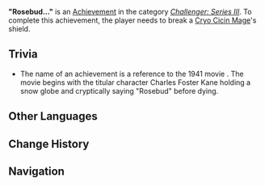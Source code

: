 {{Achievement Infobox
|title        = 
|id           = 82071
|order id     = 2071
|category     = Challenger: Series III
|description  = Break a [[Fatui Cryo Cicin Mage|Cryo Cicin Mage]]'s shield.
|requirements = 
|primogems    = 5
|tracking     = 
|topic        = Cryo Cicin Mage
}}
'''"Rosebud..."''' is an [[Achievement]] in the category ''[[Challenger: Series III]]''. To complete this achievement, the player needs to break a [[Fatui Cryo Cicin Mage|Cryo Cicin Mage]]'s shield.

==Trivia==
* The name of an achievement is a reference to the 1941 movie {{w|Citizen Kane}}. The movie begins with the titular character Charles Foster Kane holding a snow globe and cryptically saying "Rosebud" before dying.
<!--
==Video Guides==
{{EVT
|video1   = 
|caption1 = 
}}
-->
==Other Languages==
{{Other Languages
|en      = "Rosebud..."
|zhs     = 玫瑰花蕾…
|zhs_rm  = Méiguī Huālěi...
|zht     = 玫瑰花蕾…
|zht_rm  = Méiguī Huālěi...
|zh_tl   = Rosebud...
|ja      = バラのつぼみ…
|ja_rm   = Bara no Tsubomi...
|ja_tl   = Rosebud...
|ko      = 장미의 꽃봉오리…
|ko_rm   = Jangmi-ui Kkotbong'ori...
|ko_tl   = Rose's Bud...
|es      = Flor escarchada
|es_tl   = Frosty Flower
|fr      = Bouton de rose...
|fr_tl   = Rosebud...
|ru      = «Розовый бутон...»
|ru_tl   = "Rosebud..."
|th      = กุหลาบที่ยังไม่ผลิบาน...
|th_rm   = Kulap Thi Yang Mai Phli Ban...
|th_tl   =
|vi      = Nụ Hoa Hồng...
|vi_tl   =
|de      = Rosenknospen ...
|de_tl   = Rosebud...
|id      = Kuncup Bunga Mawar...
|id_tl   = Rosebud...
|pt      = "Botão de Rosa..."
|pt_tl   = "Rosebud..."
}}

==Change History==
{{Change History|1.2}}
<!--
==References==
{{Reflist}}
-->
==Navigation==
{{Achievement Navbox|Challenger: Series III}}